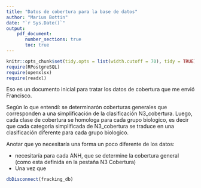 ```yaml
---
title: "Datos de cobertura para la base de datos"
author: "Marius Bottin"
date: "`r Sys.Date()`"
output: 
    pdf_document:
       number_sections: true
       toc: true
---
```


```r
knitr::opts_chunk$set(tidy.opts = list(width.cutoff = 70), tidy = TRUE)
require(RPostgreSQL)
require(openxlsx)
require(readxl)
```



Eso es un documento inicial para tratar los datos de cobertura que me envió Francisco.


Según lo que entendí: se determinarón coberturas generales que corresponden a una simplificación de la clasificación N3_cobertura.
Luego, cada clase de cobertura se homologa para cada grupo biologico, es decir que cada categoria simplificada de N3_cobertura se traduce en una clasificación diferente para cada grupo biologico.

Anotar que yo necesitaría una forma un poco diferente de los datos: 

* necesitaría para cada ANH, que se determine la cobertura general (como esta definida en la pestaña N3 Cobertura)
* Una vez que 






```r
dbDisconnect(fracking_db)
```

